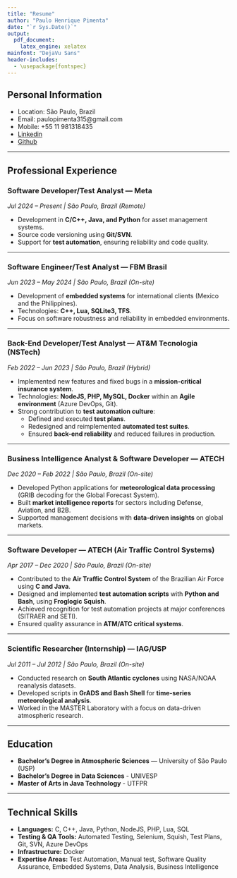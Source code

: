 ```yaml
---
title: "Resume"
author: "Paulo Henrique Pimenta"
date: "`r Sys.Date()`"
output: 
  pdf_document:
    latex_engine: xelatex
mainfont: "DejaVu Sans"
header-includes:
  - \usepackage{fontspec}
---
```


## Personal Information

- Location: São Paulo, Brazil  
- Email: paulopimenta315@gmail.com
- Mobile: +55 11 981318435
- [Linkedin](https://www.linkedin.com/in/paulo-henrique-pimenta/)  
- [Github](https://github.com/paulopimenta6)

---

## Professional Experience

### Software Developer/Test Analyst — Meta  
*Jul 2024 – Present | São Paulo, Brazil (Remote)*  

- Development in **C/C++, Java, and Python** for asset management systems.  
- Source code versioning using **Git/SVN**.  
- Support for **test automation**, ensuring reliability and code quality.  

---

### Software Engineer/Test Analyst — FBM Brasil  
*Jun 2023 – May 2024 | São Paulo, Brazil (On-site)*  

- Development of **embedded systems** for international clients (Mexico and the Philippines).  
- Technologies: **C++, Lua, SQLite3, TFS**.  
- Focus on software robustness and reliability in embedded environments.  

---

### Back-End Developer/Test Analyst — AT&M Tecnologia (NSTech)  
*Feb 2022 – Jun 2023 | São Paulo, Brazil (Hybrid)*  

- Implemented new features and fixed bugs in a **mission-critical insurance system**.  
- Technologies: **NodeJS, PHP, MySQL, Docker** within an **Agile environment** (Azure DevOps, Git).  
- Strong contribution to **test automation culture**:  
  - Defined and executed **test plans**.  
  - Redesigned and reimplemented **automated test suites**.  
  - Ensured **back-end reliability** and reduced failures in production.  

---

### Business Intelligence Analyst & Software Developer — ATECH  
*Dec 2020 – Feb 2022 | São Paulo, Brazil (On-site)*  

- Developed Python applications for **meteorological data processing** (GRIB decoding for the Global Forecast System).  
- Built **market intelligence reports** for sectors including Defense, Aviation, and B2B.  
- Supported management decisions with **data-driven insights** on global markets.  

---

### Software Developer — ATECH (Air Traffic Control Systems)  
*Apr 2017 – Dec 2020 | São Paulo, Brazil (On-site)*  

- Contributed to the **Air Traffic Control System** of the Brazilian Air Force using **C and Java**.  
- Designed and implemented **test automation scripts** with **Python and Bash**, using **Froglogic Squish**.  
- Achieved recognition for test automation projects at major conferences (SITRAER and SETI).  
- Ensured quality assurance in **ATM/ATC critical systems**.  

---

### Scientific Researcher (Internship) — IAG/USP  
*Jul 2011 – Jul 2012 | São Paulo, Brazil (On-site)*  

- Conducted research on **South Atlantic cyclones** using NASA/NOAA reanalysis datasets.  
- Developed scripts in **GrADS and Bash Shell** for **time-series meteorological analysis**.  
- Worked in the MASTER Laboratory with a focus on data-driven atmospheric research.  

---

## Education

- **Bachelor’s Degree in Atmospheric Sciences** — University of São Paulo (USP)
- **Bachelor’s Degree in Data Sciences** - UNIVESP
- **Master of Arts in Java Technology** - UTFPR 

---

## Technical Skills

- **Languages:** C, C++, Java, Python, NodeJS, PHP, Lua, SQL  
- **Testing & QA Tools:** Automated Testing, Selenium, Squish, Test Plans, Git, SVN, Azure DevOps  
- **Infrastructure:** Docker  
- **Expertise Areas:** Test Automation, Manual test, Software Quality Assurance, Embedded Systems, Data Analysis, Business Intelligence  
